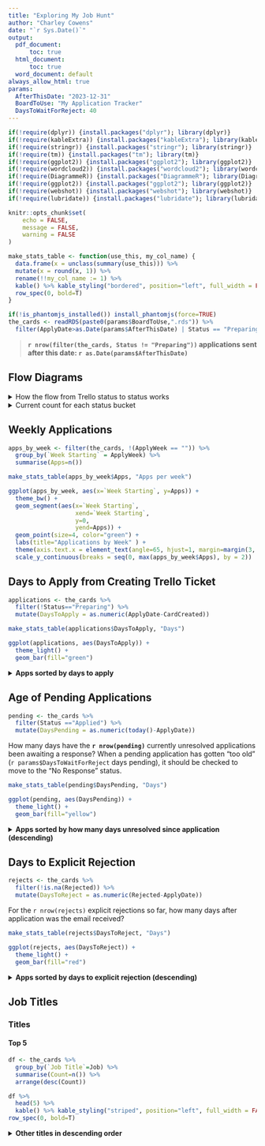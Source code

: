 ```yaml
---
title: "Exploring My Job Hunt"
author: "Charley Cowens"
date: "`r Sys.Date()`"
output:
  pdf_document:
      toc: true
  html_document: 
      toc: true
  word_document: default
always_allow_html: true
params:
  AfterThisDate: "2023-12-31"
  BoardToUse: "My Application Tracker"
  DaysToWaitForReject: 40
---
```



```r
if(!require(dplyr)) {install.packages("dplyr"); library(dplyr)}
if(!require(kableExtra)) {install.packages("kableExtra"); library(kableExtra)}
if(!require(stringr)) {install.packages("stringr"); library(stringr)}
if(!require(tm)) {install.packages("tm"); library(tm)}
if(!require(ggplot2)) {install.packages("ggplot2"); library(ggplot2)}
if(!require(wordcloud2)) {install.packages("wordcloud2"); library(wordcloud2)}
if(!require(DiagrammeR)) {install.packages("DiagrammeR"); library(DiagrammeR)}
if(!require(ggplot2)) {install.packages("ggplot2"); library(ggplot2)}
if(!require(webshot)) {install.packages("webshot"); library(webshot)}
if(!require(lubridate)) {install.packages("lubridate"); library(lubridate)}
```



```r
knitr::opts_chunk$set(
	echo = FALSE,
	message = FALSE,
	warning = FALSE
)

make_stats_table <- function(use_this, my_col_name) {
  data.frame(x = unclass(summary(use_this))) %>% 
  mutate(x = round(x, 1)) %>% 
  rename(!!my_col_name := 1) %>% 
  kable() %>% kable_styling("bordered", position="left", full_width = FALSE) %>% 
  row_spec(0, bold=T)  
}

if(!is_phantomjs_installed()) install_phantomjs(force=TRUE)
the_cards <- readRDS(paste0(params$BoardToUse,".rds")) %>% 
  filter(ApplyDate>as.Date(params$AfterThisDate) | Status == "Preparing")
```

> **`r nrow(filter(the_cards, Status != "Preparing"))` applications sent after this date: `r as.Date(params$AfterThisDate)`**

## Flow Diagrams

<details closed><summary> How the flow from Trello status to status works</summary>

```r
mermaid("
graph LR
    A(Preparing) -->|Sent| B{Applied}
    B -->|Arranged| C{Interview}
    B -->|Bounced| D[Rejected]
    C -->|Notified| D
    C -->|Notified| E{Offer}
    C -->|Waited long enough| F[No Response]
    B --> |Waited long enough| F
    E --> |Yes| G[Acceptance]
    E --> |No| H[Declined]
    style D fill:#f00
    style F fill:#f00
    style H fill:#f00
  ")
```
</details>

<details closed><summary>Current count for each status bucket</summary>
```r
mermaidscript <- paste0(
"graph LR
    A(", "Preparing ", sum(the_cards$Status=='Preparing'), 
    ") --> B{Applied ", sum(the_cards$Status=='Applied'),
    "}
    B --> C{Interview ", sum(the_cards$Status=='Interview'), 
    "}
    B --> D[Rejected ", sum(the_cards$Status=='Rejected'), 
    "]
    C -->|", sum(the_cards$Status=='Rejected' & !is.na(the_cards$InterviewedLast)),  
    "| D
    C --> E{Offer ", sum(the_cards$Status=='Offer'),
    "}
    C -->|", sum(the_cards$Status=='No Response' & !is.na(the_cards$InterviewedLast)), 
    "| F[No Response ", sum(the_cards$Status=='No Response'), 
    "]
    B --> F
    E --> G[Acceptance ", sum(the_cards$Status=='Acceptance'),
    "]
    E --> H[Declined ", sum(the_cards$Status=='Declined'),
    "]
  ")
mermaid(mermaidscript)
```
</details>

## Weekly Applications

```r

apps_by_week <- filter(the_cards, !(ApplyWeek == "")) %>% 
  group_by(`Week Starting` = ApplyWeek) %>% 
  summarise(Apps=n()) 

make_stats_table(apps_by_week$Apps, "Apps per week")

ggplot(apps_by_week, aes(x=`Week Starting`, y=Apps)) + 
  theme_bw() +
  geom_segment(aes(x=`Week Starting`, 
                   xend=`Week Starting`, 
                   y=0, 
                   yend=Apps)) + 
  geom_point(size=4, color="green") + 
  labs(title="Applications by Week" ) + 
  theme(axis.text.x = element_text(angle=65, hjust=1, margin=margin(3, 0, 0, 0, "pt")))+
  scale_y_continuous(breaks = seq(0, max(apps_by_week$Apps), by = 2))

```

## Days to Apply from Creating Trello Ticket

```r
applications <- the_cards %>%  
  filter(!Status=="Preparing") %>% 
  mutate(DaysToApply = as.numeric(ApplyDate-CardCreated))

make_stats_table(applications$DaysToApply, "Days")

ggplot(applications, aes(DaysToApply)) + 
  theme_light() +
  geom_bar(fill="green")
```

<details closed><summary>**Apps sorted by days to apply**</summary>

```r
applications %>% 
  select(Job, Company, DaysToApply) %>%
  arrange(DaysToApply) %>% 
  kable() %>% kable_styling("striped", position="left", full_width = FALSE) %>% 
row_spec(0, bold=T)
```

</details>

## Age of Pending Applications

```r
pending <- the_cards %>%  
  filter(Status =="Applied") %>% 
  mutate(DaysPending = as.numeric(today()-ApplyDate))
```

How many days have the **`r nrow(pending)`** currently unresolved applications been awaiting a response? When a pending application has gotten "too old" (`r params$DaysToWaitForReject` days pending), it should be checked to move to the "No Response" status.


```r
make_stats_table(pending$DaysPending, "Days")

ggplot(pending, aes(DaysPending)) + 
  theme_light() +
  geom_bar(fill="yellow")
```

<details closed><summary>**Apps sorted by how many days unresolved since application (descending)**</summary>

```r

CountOfOld <- nrow(filter(pending, DaysPending > params$DaysToWaitForReject))
pending %>% 
  select(Job, Company, DaysPending) %>%
  arrange(desc(DaysPending)) %>% 
  kable() %>% kable_styling("striped", position="left", full_width = FALSE) %>% 
  row_spec(0, bold=T) %>% 
  row_spec(1:CountOfOld, color="red")
```

</details>

## Days to Explicit Rejection

```r
rejects <- the_cards %>%  
  filter(!is.na(Rejected)) %>% 
  mutate(DaysToReject = as.numeric(Rejected-ApplyDate))
```

For the `r nrow(rejects)` explicit rejections so far, how many days after application was the email received?

```r
make_stats_table(rejects$DaysToReject, "Days")

ggplot(rejects, aes(DaysToReject)) + 
  theme_light() +
  geom_bar(fill="red")


```

<details closed><summary>**Apps sorted by days to explicit rejection (descending)**</summary>

```r

rejects %>% 
  select(Job, Company, DaysToReject) %>%
  arrange(desc(DaysToReject)) %>% 
  kable() %>% kable_styling("striped", position="left", full_width = FALSE) %>% 
row_spec(0, bold=T)

```
</details>

## Job Titles

### Titles

#### Top 5

```r
df <- the_cards %>% 
  group_by(`Job Title`=Job) %>%
  summarise(Count=n()) %>% 
  arrange(desc(Count))

df %>%
  head(5) %>% 
  kable() %>% kable_styling("striped", position="left", full_width = FALSE) %>% 
row_spec(0, bold=T)

```

<details closed><summary>**Other titles in descending order**</summary>

```r
df %>%
  tail(-5) %>% 
  kable() %>% kable_styling("striped", position="left", full_width = FALSE) %>% 
row_spec(0, bold=T)

```

### Keywords

```r

# Define your character vector
text_vector <- the_cards$Job %>% str_remove_all("[:punct:]") 
corpus <- Corpus(VectorSource(text_vector)) %>% tm_map(removeWords, stopwords("english"))
dtm <- as.data.frame(as.matrix(DocumentTermMatrix(corpus)))
words <- colSums(dtm)
df <- data.frame(Word=names(dtm), Freq=words) %>% arrange(desc(Freq))

wordcloud2(data=df, size=.5, color='random-light', gridSize = 50)

```

## Locations

These are locations for the company office I would be associated with.

```r
the_cards %>% 
  group_by(Country, State, City) %>%
  summarise(Count=n()) %>% 
  arrange(desc(Count)) %>% 
  kable() %>% kable_styling("striped", position="left", full_width = FALSE) %>% 
row_spec(0, bold=T)

the_cards %>% 
  filter(Country=="US") %>% 
  group_by(State) %>%
  summarise(Count=n()) %>% 
  arrange(desc(Count)) %>% 
  kable() %>% kable_styling("striped", position="left", full_width = FALSE) %>% 
row_spec(0, bold=T)

the_cards %>% 
  group_by(Country) %>%
  summarise(Count=n()) %>% 
  arrange(desc(Count)) %>% 
  kable() %>% kable_styling("striped", position="left", full_width = FALSE) %>% 
row_spec(0, bold=T)


```

## More Than One App at a Company

These are companies I've applied at more than once.

```r
the_cards %>% 
  group_by(Company) %>% 
  summarise(Applications = n()) %>% 
  arrange(desc(Applications)) %>% 
  filter(Applications > 1) %>% 
  kable() %>% kable_styling("striped", position="left", full_width = FALSE) %>% 
row_spec(0, bold=T)
```